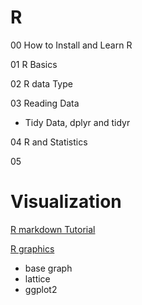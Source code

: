 # R

00 How to Install and Learn R

01 R Basics

02 R data Type

03 Reading Data 

  + Tidy Data, dplyr and tidyr

04 R and Statistics 

05 

# Visualization

[R markdown Tutorial](./Rmarkdown/Rmarkdown.tutorial.Rmd)

[R graphics](./graphics/README.md)

  - base graph
  - lattice
  - ggplot2
